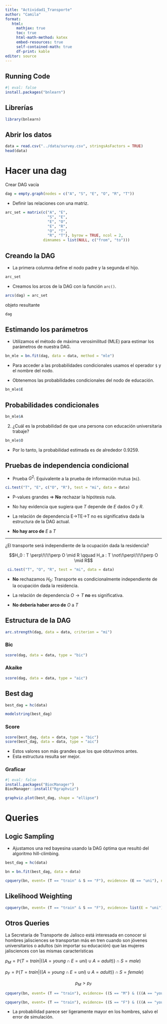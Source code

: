 ```yaml
---
title: "Actividad1_Transporte"
author: "Camila"
format:
   html:
     mathjax: true
     toc: true
     html-math-method: katex
     embed-resources: true
     self-contained-math: true
     df-print: kable
editor: source
---
```


## Running Code

```r
#| eval: false
install.packages("bnlearn")
```

## Librerías

```r
library(bnlearn)
```

## Abrir los datos

```r
data = read.csv("../data/survey.csv", stringsAsFactors = TRUE)
head(data)
```

# Hacer una dag

Crear DAG vacía

```r
dag = empty.graph(nodes = c("A", "S", "E", "O", "R", "T"))
```

-   Definir las relaciones con una matriz.

```r
arc_set = matrix(c("A", "E", 
                   "S", "E",
                   "E", "O",
                   "E", "R",
                   "O", "T",
                   "R", "T"), byrow = TRUE, ncol = 2,
                 dimnames = list(NULL, c("from", "to")))

```

## **Creando la DAG**

-   La primera columna define el nodo padre y la segunda el hijo.

```r
arc_set
```

-   Creamos los arcos de la DAG con la función `arc()`.

```r
arcs(dag) = arc_set
```

objeto resultante

```r
dag
```

## **Estimando los parámetros**

-   Utilizamos el método de máxima verosimilitud (MLE) para estimar los parámetros de nuestra DAG.

```r
bn_mle = bn.fit(dag, data = data, method = "mle")
```

-   Para acceder a las probabilidades condicionales usamos el operador `$` y el nombre del nodo.

-   Obtenemos las probabilidades condicionales del nodo de educación.

```r
bn_mle$E
```

## **Probabilidades condicionales**

```r
bn_mle$A
```

2.  ¿Cuál es la probabilidad de que una persona con educación universitaria trabaje?

```r
bn_mle$O
```

-   Por lo tanto, la probabilidad estimada es de alrededor 0.9259.

## **Pruebas de independencia condicional**

-   Prueba $G^2$: Equivalente a la prueba de información mutua (`mi`).

```r
ci.test("T", "E", c("O", "R"), test = "mi", data = data)
```

-   P-values grandes $\Longrightarrow$ **No** rechazar la hipótesis nula.

-   No hay evidencia que sugiera que $T$ depende de $E$ dados $O$ y $R$.

-   La relación de dependencia E→TE→T no es significativa dada la estructura de la DAG actual.

-   **No hay arco de** $E$ a $T$

------------------------------------------------------------------------

¿El transporte será independiente de la ocupación dada la residencia?

$$H_0 : T \perp\!\!\!\perp O \mid R \qquad H_a : T \not\!\perp\!\!\!\perp O \mid R$$

```r
 ci.test("T", "O", "R", test = "mi", data = data)
```

-   **No** rechazamos $H_0$: Transporte es condicionalmente independiente de la ocupación dada la residencia.

-   La relación de dependencia $O \rightarrow T$ **no** es significativa.

-   **No debería haber arco de** $O$ a $T$

## **Estructura de la DAG**

```r
arc.strength(dag, data = data, criterion = "mi")
```

### Bic

```r
score(dag, data = data, type = "bic")
```

### Akaike

```r
score(dag, data = data, type = "aic")
```

## Best dag


```r
best_dag = hc(data)
```

```r
modelstring(best_dag)
```

### Score

```r
score(best_dag, data = data, type = "bic")
score(best_dag, data = data, type = "aic")
```

-  Estos valores son más grandes que los que obtuvimos antes.
- Esta estructura resulta ser mejor.

### Graficar

```r
#| eval: false
install.packages("BiocManager")
BiocManager::install("Rgraphviz")
```

```r
graphviz.plot(best_dag, shape = "ellipse")
```

# Queries

## Logic Sampling

-   Ajustamos una red bayesina usando la DAG óptima que resultó del algoritmo hill-climbing.

```r
best_dag = hc(data)
```

```r
bn = bn.fit(best_dag, data = data)
```

```r
cpquery(bn, event= (T == "train" & S == "F"), evidence= (E == "uni"), n= 10^6)
```

## Likelihood Weighting

```r
cpquery(bn, event= (T == "train" & S == "F"), evidence= list(E = "uni"), method = "lw")
```

## Otros Queries

La Secretaría de Transporte de Jalisco está interesada en conocer si hombres jalisciences se transportan más en tren cuando son jóvenes universitarios o adultos (sin importar su educación) que las mujeres jalisciences con las mismas características

$p_M = \mathbb{P}(T= train | \{(A= young \cap E = uni)\cup A = adult) \} \cap S= male)$

$p_F = \mathbb{P}(T= train | \{(A= young \cap E = uni)\cup A = adult) \} \cap S= female)$

$$
p_M > p_F
$$

```r
cpquery(bn, event= (T == "train"), evidence= ((S == "M") & (((A == "young") & (E == "uni")) | (A == "adult"))), n = 10^6)
```

```r
cpquery(bn, event= (T == "train"), evidence= ((S == "F") & (((A == "young") & (E == "uni")) | (A == "adult"))), n = 10^6)
```

-   La probabilidad parece ser ligeramente mayor en los hombres, salvo el error de simulación.
